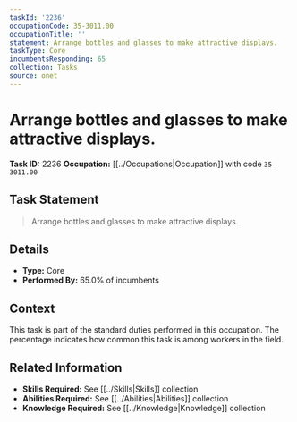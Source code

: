 ```yaml
---
taskId: '2236'
occupationCode: 35-3011.00
occupationTitle: ''
statement: Arrange bottles and glasses to make attractive displays.
taskType: Core
incumbentsResponding: 65
collection: Tasks
source: onet
---
```

# Arrange bottles and glasses to make attractive displays.

**Task ID:** 2236
**Occupation:** [[../Occupations|Occupation]] with code `35-3011.00`

## Task Statement

> Arrange bottles and glasses to make attractive displays.

## Details

- **Type:** Core
- **Performed By:** 65.0% of incumbents

## Context

This task is part of the standard duties performed in this occupation. The percentage indicates how common this task is among workers in the field.

## Related Information

- **Skills Required:** See [[../Skills|Skills]] collection
- **Abilities Required:** See [[../Abilities|Abilities]] collection
- **Knowledge Required:** See [[../Knowledge|Knowledge]] collection
